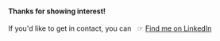 #### Thanks for showing interest! ####  

If you'd like to get in contact, you can&nbsp;&nbsp;&nbsp;☞ [Find me on LinkedIn](https://www.linkedin.com/in/marcus-plienegger-02372460/)